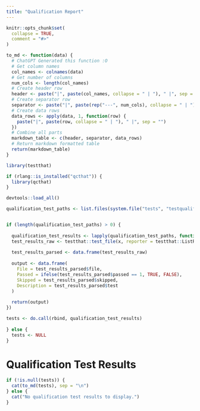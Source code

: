 ```yaml
---
title: "Qualification Report"
---
```


```r
knitr::opts_chunk$set(
  collapse = TRUE,
  comment = "#>"
)

to_md <- function(data) {
  # ChatGPT Generated this function :O
  # Get column names
  col_names <- colnames(data)
  # Get number of columns
  num_cols <- length(col_names)
  # Create header row
  header <- paste("|", paste(col_names, collapse = " | "), " |", sep = "")
  # Create separator row
  separator <- paste("|", paste(rep("---", num_cols), collapse = " | "), " |", sep = "")
  # Create data rows
  data_rows <- apply(data, 1, function(row) {
    paste("|", paste(row, collapse = " | "), " |", sep = "")
  })
  # Combine all parts
  markdown_table <- c(header, separator, data_rows)
  # Return markdown formatted table
  return(markdown_table)
}

```

```r
library(testthat)

if (rlang::is_installed("qcthat")) {
  library(qcthat)
}

devtools::load_all()

qualification_test_paths <- list.files(system.file("tests", "testqualification", "qualification", package = "qcthat"), pattern = ".R", full.names = TRUE)


if (length(qualification_test_paths) > 0) {
  
  qualification_test_results <- lapply(qualification_test_paths, function(x) {
  test_results_raw <- testthat::test_file(x, reporter = testthat::ListReporter, package = "qcthat")
  
  test_results_parsed <- data.frame(test_results_raw)
  
  output <- data.frame(
    File = test_results_parsed$file,
    Passed = ifelse(test_results_parsed$passed == 1, TRUE, FALSE),
    Skipped = test_results_parsed$skipped,
    Description = test_results_parsed$test
  )
  
  return(output)
})

tests <- do.call(rbind, qualification_test_results)
  
} else {
  tests <- NULL
}

```

# Qualification Test Results

```r

if (!is.null(tests)) {
  cat(to_md(tests), sep = "\n")
} else {
  cat("No qualification test results to display.")
}
```

